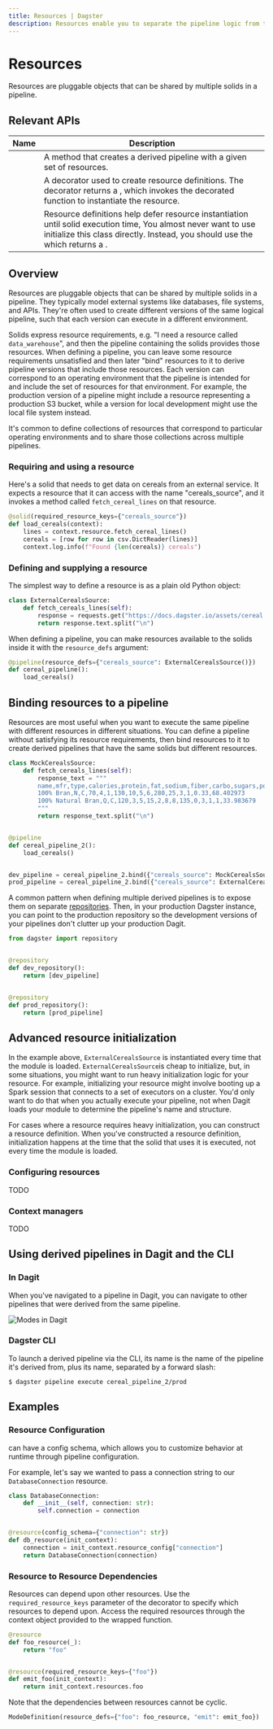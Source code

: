 ```yaml
---
title: Resources | Dagster
description: Resources enable you to separate the pipeline logic from the environments and therefore make it easier to test and develop data pipelines in various environments.
---
```


# Resources

Resources are pluggable objects that can be shared by multiple solids in a pipeline.

## Relevant APIs

| Name                                                   | Description                                                                                                                                                                                                                                                                    |
| ------------------------------------------------------ | ------------------------------------------------------------------------------------------------------------------------------------------------------------------------------------------------------------------------------------------------------------------------------ |
| <PyObject object="PipelineDefinition" method="bind" /> | A method that creates a derived pipeline with a given set of resources.                                                                                                                                                                                                        |
| <PyObject object="resource" decorator />               | A decorator used to create resource definitions. The decorator returns a <PyObject object="ResourceDefinition" />, which invokes the decorated function to instantiate the resource.                                                                                           |
| <PyObject object="ResourceDefinition" />               | Resource definitions help defer resource instantiation until solid execution time, You almost never want to use initialize this class directly. Instead, you should use the <PyObject object="resource" decorator /> which returns a <PyObject object="ResourceDefinition" />. |

## Overview

Resources are pluggable objects that can be shared by multiple solids in a pipeline. They typically model external systems like databases, file systems, and APIs. They're often used to create different versions of the same logical pipeline, such that each version can execute in a different environment.

Solids express resource requirements, e.g. "I need a resource called `data_warehouse`", and then the pipeline containing the solids provides those resources. When defining a pipeline, you can leave some resource requirements unsatisfied and then later "bind" resources to it to derive pipeline versions that include those resources. Each version can correspond to an operating environment that the pipeline is intended for and include the set of resources for that environment. For example, the production version of a pipeline might include a resource representing a production S3 bucket, while a version for local development might use the local file system instead.

It's common to define collections of resources that correspond to particular operating environments and to share those collections across multiple pipelines.

### Requiring and using a resource

Here's a solid that needs to get data on cereals from an external service. It expects a resource that it can access with the name "cereals_source", and it invokes a method called `fetch_cereal_lines` on that resource.

```python file=/concepts/modes_resources/modes_resources.py startafter=start_solid_with_required_resource endbefore=end_solid_with_required_resource
@solid(required_resource_keys={"cereals_source"})
def load_cereals(context):
    lines = context.resource.fetch_cereal_lines()
    cereals = [row for row in csv.DictReader(lines)]
    context.log.info(f"Found {len(cereals)} cereals")
```

### Defining and supplying a resource

The simplest way to define a resource is as a plain old Python object:

```python file=/concepts/modes_resources/modes_resources.py startafter=start_resource endbefore=end_resource
class ExternalCerealsSource:
    def fetch_cereals_lines(self):
        response = requests.get("https://docs.dagster.io/assets/cereal.csv")
        return response.text.split("\n")
```

When defining a pipeline, you can make resources available to the solids inside it with the `resource_defs` argument:

```python file=/concepts/modes_resources/modes_resources.py startafter=start_pipeline endbefore=end_pipeline
@pipeline(resource_defs={"cereals_source": ExternalCerealsSource()})
def cereal_pipeline():
    load_cereals()
```

## Binding resources to a pipeline

Resources are most useful when you want to execute the same pipeline with different resources in different situations. You can define a pipeline without satisfying its resource requirements, then bind resources to it to create derived pipelines that have the same solids but different resources.

```python file=/concepts/modes_resources/modes_resources.py startafter=start_multiple_versions endbefore=end_multiple_versions
class MockCerealsSource:
    def fetch_cereals_lines(self):
        response_text = """
        name,mfr,type,calories,protein,fat,sodium,fiber,carbo,sugars,potass,vitamins,shelf,weight,cups,rating
        100% Bran,N,C,70,4,1,130,10,5,6,280,25,3,1,0.33,68.402973
        100% Natural Bran,Q,C,120,3,5,15,2,8,8,135,0,3,1,1,33.983679
        """
        return response_text.split("\n")


@pipeline
def cereal_pipeline_2():
    load_cereals()


dev_pipeline = cereal_pipeline_2.bind({"cereals_source": MockCerealsSource()}, "dev")
prod_pipeline = cereal_pipeline_2.bind({"cereals_source": ExternalCerealsSource()}, "prod")
```

A common pattern when defining multiple derived pipelines is to expose them on separate [repositories](/concepts/repositories-workspaces/repositories). Then, in your production Dagster instance, you can point to the production repository so the development versions of your pipelines don't clutter up your production Dagit.

```python file=/concepts/modes_resources/modes_resources.py startafter=start_repositories endbefore=end_repositories
from dagster import repository


@repository
def dev_repository():
    return [dev_pipeline]


@repository
def prod_repository():
    return [prod_pipeline]
```

## Advanced resource initialization

In the example above, `ExternalCerealsSource` is instantiated every time that the module is loaded. `ExternalCerealsSource`is cheap to initialize, but, in some situations, you might want to run heavy initialization logic for your resource. For example, initializing your resource might involve booting up a Spark session that connects to a set of executors on a cluster. You'd only want to do that when you actually execute your pipeline, not when Dagit loads your module to determine the pipeline's name and structure.

For cases where a resource requires heavy initialization, you can construct a resource definition. When you've constructed a resource definition, initialization happens at the time that the solid that uses it is executed, not every time the module is loaded.

### Configuring resources

TODO

### Context managers

TODO

## Using derived pipelines in Dagit and the CLI

### In Dagit

When you've navigated to a pipeline in Dagit, you can navigate to other pipelines that were derived from the same pipeline.

<Image
alt="Modes in Dagit"
src="/images/concepts/modes-resources/modes-dagit.png"
width={3808}
height={2414}
/>

### Dagster CLI

To launch a derived pipeline via the CLI, its name is the name of the pipeline it's derived from, plus its name, separated by a forward slash:

    $ dagster pipeline execute cereal_pipeline_2/prod

## Examples

### Resource Configuration

<PyObject object="ResourceDefinition" pluralize /> can have a config schema, which
allows you to customize behavior at runtime through pipeline configuration.

For example, let's say we wanted to pass a connection string to our `DatabaseConnection` resource.

```python file=/concepts/modes_resources/modes_resources.py startafter=start_resource_config endbefore=end_resource_config
class DatabaseConnection:
    def __init__(self, connection: str):
        self.connection = connection


@resource(config_schema={"connection": str})
def db_resource(init_context):
    connection = init_context.resource_config["connection"]
    return DatabaseConnection(connection)
```

### Resource to Resource Dependencies

Resources can depend upon other resources. Use the `required_resource_keys` parameter of the <PyObject object="resource" decorator/> decorator to specify which resources to depend upon. Access the required resources through the context object provided to the wrapped function.

```python file=/concepts/modes_resources/modes_resources.py startafter=start_resource_dep_example endbefore=end_resource_dep_example
@resource
def foo_resource(_):
    return "foo"


@resource(required_resource_keys={"foo"})
def emit_foo(init_context):
    return init_context.resources.foo
```

Note that the dependencies between resources cannot be cyclic.

```python file=/concepts/modes_resources/modes_resources.py startafter=start_resource_dep_mode endbefore=end_resource_dep_mode
ModeDefinition(resource_defs={"foo": foo_resource, "emit": emit_foo})
```
